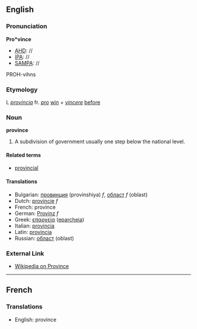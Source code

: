 ==English==
===Pronunciation===
'''Pro*vince'''
*[[AHD]]: //
*[[IPA]]: //
*[[SAMPA]]: //
PROH-vihns
===Etymology===

L ''[[provincia]]'' fr. ''[[pro]]'' [[win]] + ''[[vincere]]'' [[before]]
===Noun===
'''province'''

# A subdivision of government usually one step below the national level.

====Related terms====
*[[provincial]]

====Translations====

*Bulgarian: [[провинция]] (provinshiya) ''f'', [[област]] ''f'' (oblast)
*Dutch: [[provincie]] ''f''
*French: province
*German: [[Provinz]] ''f''
*Greek: [[επαρχεία]] ([[eparcheia]])
*Italian: [[provincia]]
*Latin: [[provincia]]
*Russian: [[област]] (oblast)

===External Link===

*[[wikipedia:en:Province|Wikipedia on Province]]

----
==French==
===Translations===

*English: province